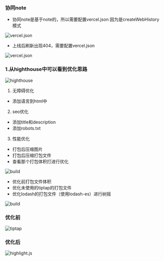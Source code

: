 ### 协同note

- 协同note是基于note的，所以需要配置vercel.json 
因为是createWebHistory模式

![vercel.json](./image1.png)


- 上线后刷新出现404，需要配置vercel.json

![vercel.json](./image.png)

### 1.从highthouse中可以看到优化思路

![highthouse](./image2.png)

1. 无障碍优化
- 添加语言到html中
2. seo优化
- 添加title和description
- 添加robots.txt
3. 性能优化
- 打包后压缩图片
- 打包后压缩打包文件
- 查看那个打包体积打进行优化

![build](./image3.png)

- 优化前打包文件体积
- 优化未使用的tiptap的打包文件
- 优化lodash的打包文件（使用lodash-es）进行树摇

![build](./image6.png)


### 优化前

![tiptap](./image4.png)

### 优化后

![highlight.js](./image5.png)


